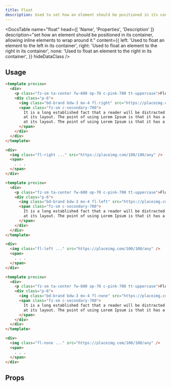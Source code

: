 ```yaml
---
title: Float
description: Used to set how an element should be positioned in its container, allowing inline elements to wrap around it.
---
```


<DocsTable
  name="float"
  head={[
    'Name',
    'Properties',
    'Description'
  ]}
  description="set how an element should be positioned in its container, allowing inline elements to wrap around it."
  content={{
    left: 'Used to float an element to the left in its container',
    right: 'Used to float an element to the right in its container',
    none: 'Used to float an element to the right in its container',
  }}
  hideDataClass
/>

## Usage

```html rose
<template preview>
  <div>
    <p class="fz-sm ta-center fw-600 op-70 c-pink-700 tt-uppercase">Float: Right</p>
    <div class="p-6">
      <img class="bd-brand bdw-3 mx-4 fl-right" src="https://placeimg.com/100/100/any" width="100" height="100" />
      <span class="fz-sm c-secondary-700">
        It is a long established fact that a reader will be distracted by the readable content of a page when looking at its layout. The point of using Lorem Ipsum is that it has a more-or-less normal distribution of letters, as opposed to using 'Content here, content here', making it look like readable English.
        at its layout. The point of using Lorem Ipsum is that it has a more-or-less normal distribution of letters, as opposed to using 'Content here, content here', making it look like readable English.
        at its layout. The point of using Lorem Ipsum is that it has a more-or-less normal distribution of letters, as opposed to using 'Content here, content here', making it look like readable English.
      </span>
    </div>
  </div>
</template>

<div>
  <img class="fl-right ..." src="https://placeimg.com/100/100/any" />
  <span>
    . . .
  </span>
</div>
```

```html rose
<template preview>
  <div>
    <p class="fz-sm ta-center fw-600 op-70 c-pink-700 tt-uppercase">Float: left</p>
    <div class="p-6">
      <img class="bd-brand bdw-3 mx-4 fl-left" src="https://placeimg.com/100/100/any" width="100" height="100" />
      <span class="fz-sm c-secondary-700">
        It is a long established fact that a reader will be distracted by the readable content of a page when looking at its layout. The point of using Lorem Ipsum is that it has a more-or-less normal distribution of letters, as opposed to using 'Content here, content here', making it look like readable English.
        at its layout. The point of using Lorem Ipsum is that it has a more-or-less normal distribution of letters, as opposed to using 'Content here, content here', making it look like readable English. at its layout. The point of using Lorem Ipsum is that it has a more-or-less normal distribution of letters, as opposed to using 'Content here, content here', making it look like readable English.
      </span>
    </div>
  </div>
</template>

<div>
  <img class="fl-left ..." src="https://placeimg.com/100/100/any" />
  <span>
    . . .
  </span>
</div>
```

```html rose
<template preview>
  <div>
    <p class="fz-sm ta-center fw-600 op-70 c-pink-700 tt-uppercase">Float: none</p>
    <div class="p-6">
      <img class="bd-brand bdw-3 mx-4 fl-none" src="https://placeimg.com/100/100/any" width="100" height="100" />
      <span class="fz-sm c-secondary-700">
        It is a long established fact that a reader will be distracted by the readable content of a page when looking at its layout. The point of using Lorem Ipsum is that it has a more-or-less normal distribution of letters, as opposed to using 'Content here, content here', making it look like readable English.
        at its layout. The point of using Lorem Ipsum is that it has a more-or-less normal distribution of letters, as opposed to using 'Content here, content here', making it look like readable English. at its layout. The point of using Lorem Ipsum is that it has a more-or-less normal distribution of letters, as opposed to using 'Content here, content here', making it look like readable English.
      </span>
    </div>
  </div>
</template>

<div>
  <img class="fl-none ..." src="https://placeimg.com/100/100/any" />
  <span>
    . . .
  </span>
</div>
```

## Props

<DocsTable
  name="float"
  type="props"
/>

